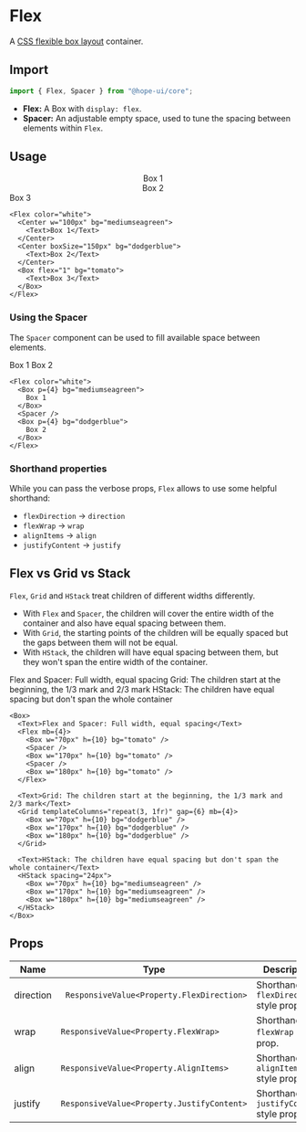 

# Flex

A [CSS flexible box layout](https://developer.mozilla.org/en-US/docs/Web/CSS/CSS_Flexible_Box_Layout) container.

## Import

```ts
import { Flex, Spacer } from "@hope-ui/core";
```

- **Flex:** A Box with `display: flex`.
- **Spacer:** An adjustable empty space, used to tune the spacing between elements within `Flex`.

## Usage

<Preview>
  <Flex color="white">
    <Center w="100px" bg="mediumseagreen">
      <Text>Box 1</Text>
    </Center>
    <Center boxSize="150px" bg="dodgerblue">
      <Text>Box 2</Text>
    </Center>
    <Box flex="1" bg="tomato">
      <Text>Box 3</Text>
    </Box>
  </Flex>
</Preview>

```tsx
<Flex color="white">
  <Center w="100px" bg="mediumseagreen">
    <Text>Box 1</Text>
  </Center>
  <Center boxSize="150px" bg="dodgerblue">
    <Text>Box 2</Text>
  </Center>
  <Box flex="1" bg="tomato">
    <Text>Box 3</Text>
  </Box>
</Flex>
```

### Using the Spacer

The `Spacer` component can be used to fill available space between elements.

<Preview>
  <Flex color="white">
    <Box p={4} bg="mediumseagreen">
      Box 1
    </Box>
    <Spacer />
    <Box p={4} bg="dodgerblue">
      Box 2
    </Box>
  </Flex>
</Preview>

```tsx
<Flex color="white">
  <Box p={4} bg="mediumseagreen">
    Box 1
  </Box>
  <Spacer />
  <Box p={4} bg="dodgerblue">
    Box 2
  </Box>
</Flex>
```

### Shorthand properties

While you can pass the verbose props, `Flex` allows to use some helpful shorthand:

- `flexDirection` -> `direction`
- `flexWrap` -> `wrap`
- `alignItems` -> `align`
- `justifyContent` -> `justify`

## Flex vs Grid vs Stack

`Flex`, `Grid` and `HStack` treat children of different widths differently.

- With `Flex` and `Spacer`, the children will cover the entire width of the container and also have equal spacing between them.
- With `Grid`, the starting points of the children will be equally spaced but the gaps between them will not be equal.
- With `HStack`, the children will have equal spacing between them, but they won't span the entire width of the container.

<Preview>
  <Box>
    <Text>Flex and Spacer: Full width, equal spacing</Text>
    <Flex mb={4}>
      <Box w="70px" h={10} bg="tomato" />
      <Spacer />
      <Box w="170px" h={10} bg="tomato" />
      <Spacer />
      <Box w="180px" h={10} bg="tomato" />
    </Flex>
    <Text>Grid: The children start at the beginning, the 1/3 mark and 2/3 mark</Text>
    <Grid templateColumns="repeat(3, 1fr)" gap={6} mb={4}>
      <Box w="70px" h={10} bg="dodgerblue" />
      <Box w="170px" h={10} bg="dodgerblue" />
      <Box w="180px" h={10} bg="dodgerblue" />
    </Grid>
    <Text>HStack: The children have equal spacing but don't span the whole container</Text>
    <HStack spacing="24px">
      <Box w="70px" h={10} bg="mediumseagreen" />
      <Box w="170px" h={10} bg="mediumseagreen" />
      <Box w="180px" h={10} bg="mediumseagreen" />
    </HStack>
  </Box>
</Preview>

```tsx
<Box>
  <Text>Flex and Spacer: Full width, equal spacing</Text>
  <Flex mb={4}>
    <Box w="70px" h={10} bg="tomato" />
    <Spacer />
    <Box w="170px" h={10} bg="tomato" />
    <Spacer />
    <Box w="180px" h={10} bg="tomato" />
  </Flex>

  <Text>Grid: The children start at the beginning, the 1/3 mark and 2/3 mark</Text>
  <Grid templateColumns="repeat(3, 1fr)" gap={6} mb={4}>
    <Box w="70px" h={10} bg="dodgerblue" />
    <Box w="170px" h={10} bg="dodgerblue" />
    <Box w="180px" h={10} bg="dodgerblue" />
  </Grid>

  <Text>HStack: The children have equal spacing but don't span the whole container</Text>
  <HStack spacing="24px">
    <Box w="70px" h={10} bg="mediumseagreen" />
    <Box w="170px" h={10} bg="mediumseagreen" />
    <Box w="180px" h={10} bg="mediumseagreen" />
  </HStack>
</Box>
```

## Props

| Name      | Type                                       | Description                                |
| --------- | ------------------------------------------ | ------------------------------------------ |
| direction | ` ResponsiveValue<Property.FlexDirection>` | Shorthand for `flexDirection` style prop.  |
| wrap      | `ResponsiveValue<Property.FlexWrap>`       | Shorthand for `flexWrap` style prop.       |
| align     | `ResponsiveValue<Property.AlignItems>`     | Shorthand for `alignItems` style prop.     |
| justify   | `ResponsiveValue<Property.JustifyContent>` | Shorthand for `justifyContent` style prop. |
